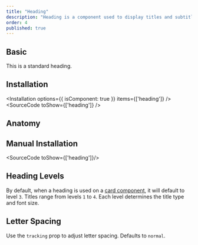 ```yaml
---
title: "Heading"
description: "Heading is a component used to display titles and subtitles, providing a clear structure and emphasis for organizing and presenting content."
order: 4
published: true
---
```


## Basic
This is a standard heading.
<How toUse="surfaces/heading/heading-demo" />

## Installation
<Installation options={{ isComponent: true }} items={['heading']} />
<SourceCode toShow={['heading']} />

## Anatomy
<Anatomy show='heading-anatomy'/>

## Manual Installation
<SourceCode toShow={['heading']}/>

## Heading Levels
By default, when a heading is used on a [card component](/docs/components/surfaces/card), it will default to level `3`. Titles range from levels `1` to `4`. Each level determines the title type and font size.
<How toUse="surfaces/heading/heading-level-demo" />

## Letter Spacing
Use the `tracking` prop to adjust letter spacing. Defaults to `normal`.
<How toUse="surfaces/heading/heading-tracking-demo" />
